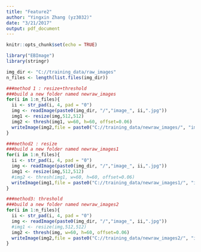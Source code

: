 ```yaml
---
title: "Feature2"
author: "Yingxin Zhang (yz3032)"
date: "3/21/2017"
output: pdf_document
---
```


```r
knitr::opts_chunk$set(echo = TRUE)
```

```r
library("EBImage")
library(stringr)

```

```r
img_dir <- "C://training_data/raw_images"
n_files <- length(list.files(img_dir))

```

```r
###method 1 : resize+threshold
###build a new folder named newraw_images
for(i in 1:n_files){
  ii <- str_pad(i, 4, pad = "0")
  img <- readImage(paste0(img_dir, "/","image_", ii,".jpg"))
  img1 <- resize(img,512,512)
  img2 <- thresh(img1, w=60, h=60, offset=0.06)
  writeImage(img2,file = paste0("C://training_data/newraw_images/", "image_",ii,".jpg"))
}
```

```r
###method2 : resize
###build a new folder named newraw_images1
for(i in 1:n_files){
  ii <- str_pad(i, 4, pad = "0")
  img <- readImage(paste0(img_dir, "/","image_", ii,".jpg"))
  img1 <- resize(img,512,512)
  #img2 <- thresh(img1, w=60, h=60, offset=0.06)
  writeImage(img1,file = paste0("C://training_data/newraw_images1/", "image_",ii,".jpg"))
}
```

```r
###method3: threshold
###build a new folder named newraw_images2
for(i in 1:n_files){
  ii <- str_pad(i, 4, pad = "0")
  img <- readImage(paste0(img_dir, "/","image_", ii,".jpg"))
  #img1 <- resize(img,512,512)
  img2 <- thresh(img, w=60, h=60, offset=0.06)
  writeImage(img2,file = paste0("C://training_data/newraw_images2/", "image_",ii,".jpg"))
}
```

